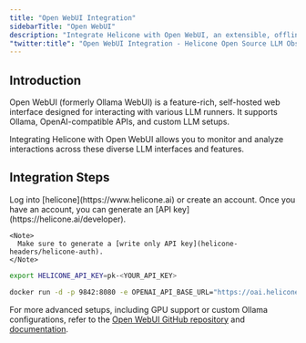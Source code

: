 ```yaml
---
title: "Open WebUI Integration"
sidebarTitle: "Open WebUI"
description: "Integrate Helicone with Open WebUI, an extensible, offline-capable interface for various LLM runners. Monitor interactions across Ollama, OpenAI-compatible APIs, and custom LLM setups."
"twitter:title": "Open WebUI Integration - Helicone Open Source LLM Observability"
---
```


## Introduction

Open WebUI (formerly Ollama WebUI) is a feature-rich, self-hosted web interface designed for interacting with various LLM runners. It supports Ollama, OpenAI-compatible APIs, and custom LLM setups.

Integrating Helicone with Open WebUI allows you to monitor and analyze interactions across these diverse LLM interfaces and features.

## Integration Steps

<Steps>
  <Step title="Create an account + Generate an API Key">
    Log into [helicone](https://www.helicone.ai) or create an account. Once you have an account, you
    can generate an [API key](https://helicone.ai/developer).

    <Note>
      Make sure to generate a [write only API key](helicone-headers/helicone-auth).
    </Note>

  </Step>
  <Step title="Set OPENAI_API_BASE_URL as an environment variable when running the container">

  <CodeGroup>

```bash example
export HELICONE_API_KEY=pk-<YOUR_API_KEY>

docker run -d -p 9842:8080 -e OPENAI_API_BASE_URL="https://oai.helicone.ai/${HELICONE_API_KEY}/v1" -e OPENAI_API_KEY="sk-api_key" --add-host=host.docker.internal:host-gateway -v open-webui:/app/backend/data --name open-webui --restart always ghcr.io/open-webui/open-webui:main
```

</CodeGroup>

  </Step>

</Steps>

For more advanced setups, including GPU support or custom Ollama configurations, refer to the [Open WebUI GitHub repository](https://github.com/open-webui/open-webui) and [documentation](https://docs.openwebui.com/).
